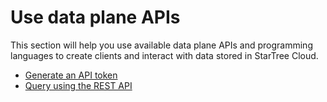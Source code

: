 # Use data plane APIs

This section will help you use available data plane APIs and programming languages to create clients and interact with data stored in StarTree Cloud.

* [Generate an API token](use-apis-and-build-apps/generate-an-api-token.md)
* [Query using the REST API](use-apis-and-build-apps/query-using-rest-API.md)
